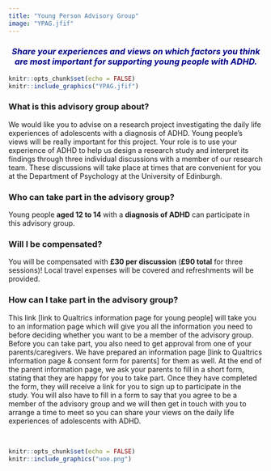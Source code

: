 ```yaml
---
title: "Young Person Advisory Group"
image: "YPAG.jfif" 
---
```

<h3 style="text-align: center;"><span style="color:darkblue">*Share your experiences and views on which factors you think are most important for supporting young people with ADHD.*</span></h3> 

```r
knitr::opts_chunk$set(echo = FALSE)
knitr::include_graphics("YPAG.jfif")
``` 

### What is this advisory group about?
We would like you to advise on a research project investigating the daily life experiences of adolescents with a diagnosis of ADHD. Young people's views will be really important for this project.  Your role is to use your experience of ADHD to help us design a research study and interpret its findings through three individual discussions with a member of our research team. These discussions will take place at times that are convenient for you at the Department of Psychology at the University of Edinburgh. 

### Who can take part in the advisory group?
Young people **aged 12 to 14** with a **diagnosis of ADHD** can participate in this advisory group.

### Will I be compensated?
You will be compensated with **£30 per discussion** (**£90 total** for three sessions)! Local travel expenses will be covered and refreshments will be provided.  

### How can I take part in the advisory group?

This link [link to Qualtrics information page for young people] will take you to an information page which will give you all the information you need to before deciding whether you want to be a member of the advisory group. Before you can take part, you also need to get approval from one of your parents/caregivers. We have prepared an information page [link to Qualtrics information page & consent form for parents] for them as well. At the end of the parent information page, we ask your parents to fill in a short form, stating that they are happy for you to take part. Once they have completed the form, they will receive a link for you to sign up to participate in the study. You will also have to fill in a form to say that you agree to be a member of the advisory group and we will then get in touch with you to arrange a time to meet so you can share your views on the daily life experiences of adolescents with ADHD.

&nbsp;<br>

```r
knitr::opts_chunk$set(echo = FALSE)
knitr::include_graphics("uoe.png")
``` 
